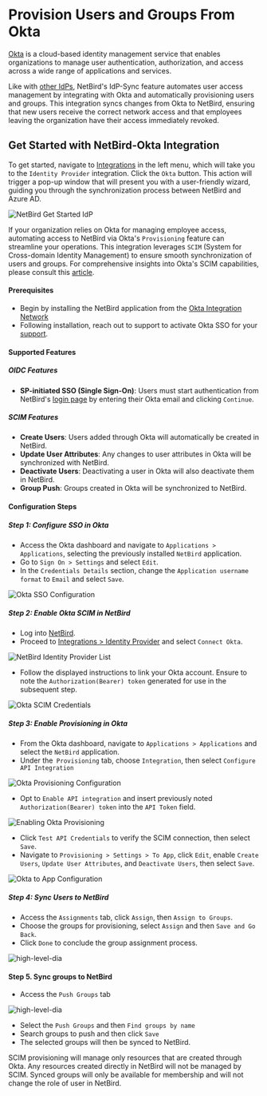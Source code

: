 # Provision Users and Groups From Okta

[Okta](https://www.okta.com/) is a cloud-based identity management service that enables organizations to manage user authentication,
authorization, and access across a wide range of applications and services.

Like with [other IdPs](/how-to/idp-sync), NetBird's IdP-Sync feature automates user access management by integrating with Okta and automatically
provisioning users and groups. This integration syncs changes from Okta to NetBird, ensuring that new users receive the
correct network access and that employees leaving the organization have their access immediately revoked.

## Get Started with NetBird-Okta Integration

To get started, navigate to [Integrations](https://app.netbird.io/integrations) in the left menu, which will take you to the `Identity Provider` integration.
Click the `Okta` button. This action will trigger a pop-up window that will present you with a user-friendly
wizard, guiding you through the synchronization process between NetBird and Azure AD.

![NetBird Get Started IdP](/docs-static/img/how-to-guides/okta-sync/okta-sync.png)

If your organization relies on Okta for managing employee access, automating access to NetBird via Okta's `Provisioning` feature can streamline your operations. This integration leverages `SCIM` (System for Cross-domain Identity Management) to ensure smooth synchronization of users and groups. For comprehensive insights into Okta's SCIM capabilities, please consult this [article](https://www.okta.com/blog/2017/01/what-is-scim/).

#### Prerequisites
- Begin by installing the NetBird application from the [Okta Integration Network](https://www.okta.com/integrations/netbird)
- Following installation, reach out to support to activate Okta SSO for your [support](mailto:support@netbird.io).

#### Supported Features


##### OIDC Features
- **SP-initiated SSO (Single Sign-On)**: Users must start authentication from NetBird's [login page](https://app.netbird.io/)
by entering their Okta email and clicking `Continue`.

##### SCIM Features
- **Create Users**: Users added through Okta will automatically be created in NetBird.
- **Update User Attributes**: Any changes to user attributes in Okta will be synchronized with NetBird.
- **Deactivate Users**: Deactivating a user in Okta will also deactivate them in NetBird.
- **Group Push**: Groups created in Okta will be synchronized to NetBird.

#### Configuration Steps
##### Step 1: Configure SSO in Okta
- Access the Okta dashboard and navigate to `Applications > Applications`, selecting the previously installed `NetBird` application.
- Go to `Sign On > Settings` and select `Edit`.
- In the `Credentials Details` section, change the `Application username format` to `Email` and select `Save`.

<p>
    <img src="/docs-static/img/how-to-guides/okta-sso-configuration.png" alt="Okta SSO Configuration" className="imagewrapper-big"/>
</p>

##### Step 2: Enable Okta SCIM in NetBird
- Log into [NetBird](https://app.netbird.io/).
- Proceed to [Integrations > Identity Provider](https://app.netbird.io/integrations?tab=identity-provider) and select `Connect Okta`.

<p>
    <img src="/docs-static/img/how-to-guides/netbird-idp-list.png" alt="NetBird Identity Provider List" className="imagewrapper-big"/>
</p>

- Follow the displayed instructions to link your Okta account. Ensure to note the `Authorization(Bearer) token` generated for use in the subsequent step.

<p>
    <img src="/docs-static/img/how-to-guides/okta-scim-credentials.png" alt="Okta SCIM Credentials" className="imagewrapper-big"/>
</p>

##### Step 3: Enable Provisioning in Okta

- From the Okta dashboard, navigate to `Applications > Applications` and select the `NetBird` application.
- Under the` Provisioning` tab, choose `Integration`, then select `Configure API Integration`
<p>
    <img src="/docs-static/img/how-to-guides/okta-provisioning.png" alt="Okta Provisioning Configuration" className="imagewrapper-big"/>
</p>

- Opt to `Enable API integration` and insert previously noted `Authorization(Bearer) token` into the `API Token` field.

<p>
    <img src="/docs-static/img/how-to-guides/okta-provisioning-enabled.png" alt="Enabling Okta Provisioning" className="imagewrapper-big"/>
</p>

- Click `Test API Credentials` to verify the SCIM connection, then select `Save`.
- Navigate to `Provisioning > Settings > To App`, click `Edit`, enable `Create Users`, `Update User Attributes`, and `Deactivate Users`, then select `Save`.

<p>
    <img src="/docs-static/img/how-to-guides/okta-to-app-configuration.png" alt="Okta to App Configuration" className="imagewrapper-big"/>
</p>

##### Step 4: Sync Users to NetBird
- Access the `Assignments` tab, click `Assign`, then `Assign to Groups`.
- Choose the groups for provisioning, select `Assign` and then `Save and Go Back`.
- Click `Done` to conclude the group assignment process.

<p>
    <img src="/docs-static/img/how-to-guides/okta-assign-users-by-group.png" alt="high-level-dia" className="imagewrapper-big"/>
</p>

#### Step 5. Sync groups to NetBird
- Access the `Push Groups` tab
<p>
    <img src="/docs-static/img/how-to-guides/okta-push-groups.png" alt="high-level-dia" className="imagewrapper-big"/>
</p>

- Select the `Push Groups` and then `Find groups by name`
- Search groups to push and then click `Save`
- The selected groups will then be synced to NetBird.

<Note>
    SCIM provisioning will manage only resources that are created through Okta. Any resources created directly in
    NetBird will not be managed by SCIM.
</Note>
<Note>
    Synced groups will only be available for membership and will not change the role of user in NetBird.
</Note>
